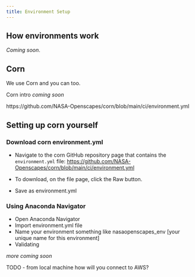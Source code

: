 ```yaml
---
title: Environment Setup
---
```


## How environments work 

*Coming soon*.

## Corn

We use Corn and you can too. 

Corn intro *coming soon*

https://github.com/NASA-Openscapes/corn/blob/main/ci/environment.yml

## Setting up corn yourself

### Download corn environment.yml 

- Navigate to the corn GitHub repository page that contains the `environment.yml` file:
<https://github.com/NASA-Openscapes/corn/blob/main/ci/environment.yml>

- To download, on the file page, click the Raw button.
- Save as environment.yml 

### Using Anaconda Navigator

- Open Anaconda Navigator 
- Import environment.yml file 
- Name your environment something like nasaopenscapes_env [your unique name for this environment] 
- Validating 

*more coming soon*

TODO - from local machine how will you connect to AWS? 



